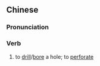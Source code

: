 {{also|钻孔}}
==Chinese==
{{zh-forms|s=钻孔}}

===Pronunciation===
{{zh-pron
|m=zuānkǒng
|c=zyun3 hung2
|mn=chǹg-khang
|cat=v
}}

===Verb===
{{zh-verb}}

# to [[drill]]/[[bore]] a hole; to [[perforate]]